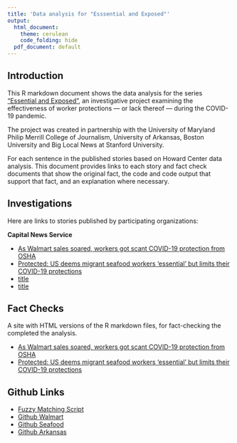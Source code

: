```yaml
---
title: 'Data analysis for "Esssential and Exposed"'
output:
  html_document:
    theme: cerulean
    code_folding: hide
  pdf_document: default
---
```

## Introduction
This R markdown document shows the data analysis for the series ["Essential and Exposed"](https://cnsmaryland.org/essential-and-exposed/), an investigative project examining the effectiveness of worker protections — or lack thereof — during the COVID-19 pandemic. 

The project was created in partnership with the University of Maryland Philip Merrill College of Journalism, University of Arkansas, Boston University and Big Local News at Stanford University. 

For each sentence in the published stories based on Howard Center data analysis. This document provides links to each story and fact check documents that show the original fact, the code and code output that support that fact, and an explanation where necessary.

## Investigations
Here are links to stories published by participating organizations:

**Capital News Service**

* [As Walmart sales soared, workers got scant COVID-19 protection from OSHA](https://cnsmaryland.org/2021/05/06/as-walmart-sales-soared-workers-got-scant-covid-19-protection-from-osha/)
* [Protected: US deems migrant seafood workers ‘essential’ but limits their COVID-19 protections](https://cnsmaryland.org/2021/05/06/us-deems-migrant-seafood-workers-essential-but-limits-their-covid-19-protections/)
* [title]()
* [title]()

## Fact Checks

A site with HTML versions of the R markdown files, for fact-checking the completed the analysis.

  * [As Walmart sales soared, workers got scant COVID-19 protection from OSHA]()
  * [Protected: US deems migrant seafood workers ‘essential’ but limits their COVID-19 protections]()
  
## Github Links

  * [Fuzzy Matching Script](https://howard-center-investigations.github.io/essential_and_exposed/README.md)
  * [Github Walmart]()
  * [Github Seafood]()
  * [Github Arkansas]()
  


